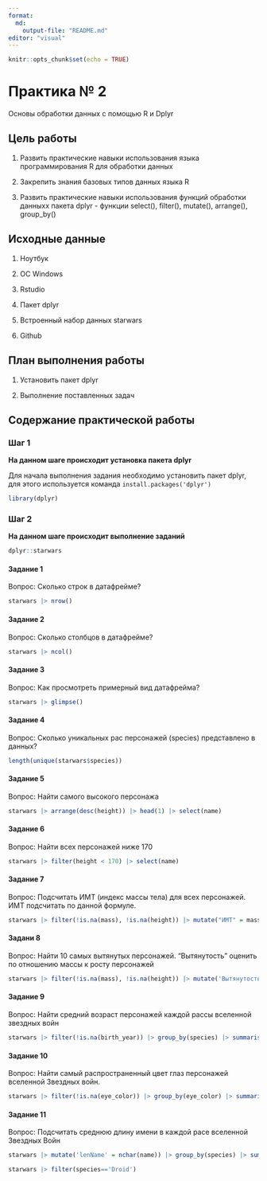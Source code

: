 ```yaml
---
format:
  md:
    output-file: "README.md"
editor: "visual"
---
```


```r
knitr::opts_chunk$set(echo = TRUE)
```

# Практика № 2

Основы обработки данных с помощью R и Dplyr

## Цель работы

1.  Развить практические навыки использования языка программирования R для обработки данных

2.  Закрепить знания базовых типов данных языка R

3.  Развить практические навыки использования функций обработки данныхх пакета dplyr - функции select(), filter(), mutate(), arrange(), group_by()

## Исходные данные

1.  Ноутбук

2.  OC Windows

3.  Rstudio

4.  Пакет dplyr

5.  Встроенный набор данных starwars

6.  Github

## План выполнения работы

1.  Установить пакет dplyr

2.  Выполнение поставленных задач

## Содержание практической работы

### Шаг 1

**На данном шаге происходит установка пакета dplyr**

Для начала выполнения задания необходимо установить пакет dplyr, для этого используется команда `install.packages('dplyr')`

```r
library(dplyr)
```


### Шаг 2

**На данном шаге происходит выполнение заданий**

```r
dplyr::starwars
```


#### Задание 1

Вопрос: Сколько строк в датафрейме?

```r
starwars |> nrow()
```

#### Задание 2

Вопрос: Сколько столбцов в датафрейме?

```r
starwars |> ncol()
```

#### Задание 3

Вопрос: Как просмотреть примерный вид датафрейма?

```r
starwars |> glimpse()
```

#### Задание 4

Вопрос: Сколько уникальных рас персонажей (species) представлено в данных?

```r
length(unique(starwars$species))
```

#### Задание 5

Вопрос: Найти самого высокого персонажа

```r
starwars |> arrange(desc(height)) |> head(1) |> select(name)
```

#### Задание 6

Вопрос: Найти всех персонажей ниже 170

```r
starwars |> filter(height < 170) |> select(name)
```

#### Задание 7

Вопрос: Подсчитать ИМТ (индекс массы тела) для всех персонажей. ИМТ подсчитать по данной формуле.

```r
starwars |> filter(!is.na(mass), !is.na(height)) |> mutate("ИМТ" = mass/(height * height)) |> select(name, "ИМТ")
```

#### Задани 8

Вопрос: Найти 10 самых вытянутых персонажей. "Вытянутость" оценить по отношению массы к росту персонажей

```r
starwars |> filter(!is.na(mass), !is.na(height)) |> mutate('Вытянутость' = mass/height) |> arrange(desc(Вытянутость)) |> head(10) |> select(name, 'Вытянутость')
```

#### Задание 9

Вопрос: Найти средний возраст персонажей каждой рассы вселенной звездных войн

```r
starwars |> filter(!is.na(birth_year)) |> group_by(species) |> summarise('Сред' = mean(birth_year))
```

#### Задание 10

Вопрос: Найти самый распространенный цвет глаз персонажей вселенной Звездных войн.

```r
starwars |> filter(!is.na(eye_color)) |> group_by(eye_color) |> summarise('CountEye'= n()) |> arrange(desc(CountEye)) |> head(1) |> select(eye_color)
```

#### Задание 11

Вопрос: Подсчитать среднюю длину имени в каждой расе вселенной Звездных Войн

```r
starwars |> mutate('lenName' = nchar(name)) |> group_by(species) |> summarise('meanNameLen' = mean(lenName))
```

```r
starwars |> filter(species=='Droid')
```
